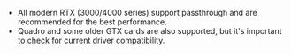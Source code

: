 - All modern RTX (3000/4000 series) support passthrough and are recommended for the best performance.
- Quadro and some older GTX cards are also supported, but it's important to check for current driver compatibility.
